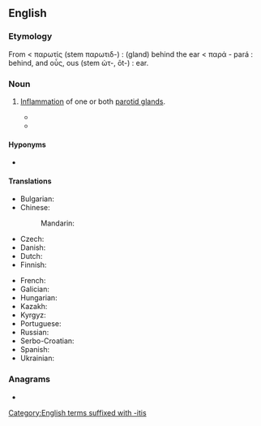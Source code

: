 ==English==

===Etymology===
From {{der|en|grc|παρωτῖτις||(disease of the) parotid gland}} < παρωτίς (stem παρωτιδ-) : (gland) behind the ear < παρά - pará : behind, and οὖς, ous (stem ὠτ-, ōt-) : ear.

===Noun===
{{en-noun|~|parotitides}}
{{wikipedia}}

# {{lb|en|pathology}} [[inflammation|Inflammation]] of one or both [[parotid gland]]s.
#* {{quote-book|en|title=Zoonomia; or the Laws of Organic Life|year=1794|author=Erasmus Darwin|passage=I except the mumps, or '''parotitis''', described below; which is properly an external gland, as its excretory duct opens into the air.}}
#* {{quote-book|en|title=Differential Diagnosis by Laboratory Medicine|author=Vincent Marks|year=2012|passage=Test Purpose 1) to diagnose acute pancreatitis, acute relapse of chronic pancreatitis, 2) to distinguish between acute pancreatitis and other causes of abdominal pain requiring immediate surgery, 3) to evaluate possible pancreatic injury caused by abdominal trauma or surgery, 4) to help in the diagnosis of epidemic and alcoholic '''parotitides'''.}}

====Hyponyms====
* {{l|en|mumps}}

====Translations====
{{trans-top|inflammation of parotid gland}}
* Bulgarian: {{t+|bg|заушки|f-p}}
* Chinese:
*: Mandarin: {{t+|cmn|腮腺炎|tr=sāixiànyán}}
* Czech: {{t|cs|parotitida|f}}
* Danish: {{t-needed|da}}
* Dutch: {{t-needed|nl}}
* Finnish: {{t+|fi|parotiitti}}
{{trans-mid}}
* French: {{t+|fr|parotidite|f}}
* Galician: {{t+|gl|parotidite|f}}
* Hungarian: {{t|hu|fültőmirigy-gyulladás}}
* Kazakh: {{t|kk|паротит}}
* Kyrgyz: {{t|ky|паротит}}
* Portuguese: {{t+|pt|parotidite|f}}
* Russian: {{t+|ru|пароти́т|m}}
* Serbo-Croatian: {{t-needed|sh}}
* Spanish: {{t|es|parotiditis|f}}
* Ukrainian: {{t-needed|uk}}
{{trans-bottom}}

===Anagrams===
* {{anagrams|en|a=aiioprstt|topiarist}}

[[Category:English terms suffixed with -itis]]